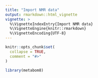```yaml
---
title: "Import NMR data"
output: rmarkdown::html_vignette
vignette: >
  %\VignetteIndexEntry{Import NMR data}
  %\VignetteEngine{knitr::rmarkdown}
  %\VignetteEncoding{UTF-8}
---
```


```r
knitr::opts_chunk$set(
  collapse = TRUE,
  comment = "#>"
)
```

```r
library(metabom8)





```

